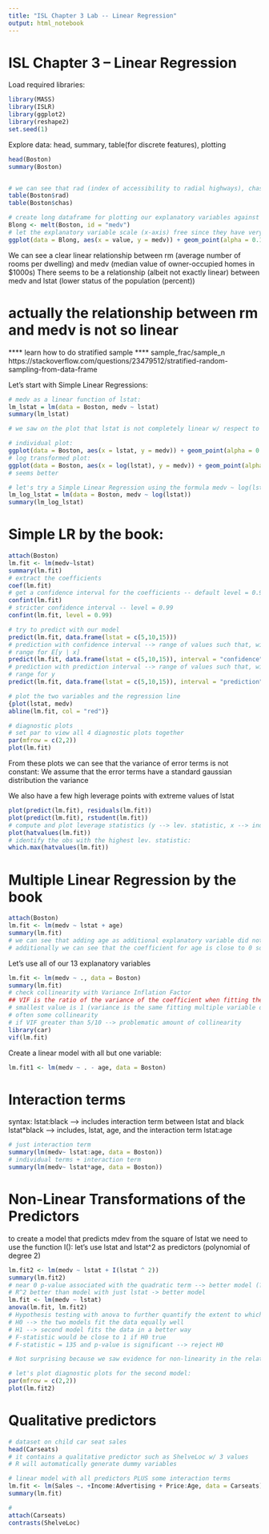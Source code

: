 ```yaml
---
title: "ISL Chapter 3 Lab -- Linear Regression"
output: html_notebook
---
```



# ISL Chapter 3 -- Linear Regression

Load required libraries:
```r
library(MASS)
library(ISLR)
library(ggplot2)
library(reshape2)
set.seed(1)
```
Explore data: head, summary, table(for discrete features), plotting
```r
head(Boston)
summary(Boston)


# we can see that rad (index of accessibility to radial highways), chas(Charles River dummy variable) are discrete
table(Boston$rad)
table(Boston$chas)

# create long dataframe for plotting our explanatory variables against medv, our target variable
Blong <- melt(Boston, id = "medv")
# let the explanatory variable scale (x-axis) free since they have very different ranges
ggplot(data = Blong, aes(x = value, y = medv)) + geom_point(alpha = 0.1, color = "#CC0000") + facet_wrap("variable", scales = "free_x") + theme_minimal()

```


We can see a clear linear relationship between rm (average number of rooms per dwelling) and medv (median value of owner-occupied homes in \$1000s)
There seems to be a relationship (albeit not exactly linear) between medv and lstat (lower status of the population (percent))

# actually the relationship between rm and medv is not so linear

**** learn how to do stratified sample ****
sample_frac/sample_n
https://stackoverflow.com/questions/23479512/stratified-random-sampling-from-data-frame

Let's start with Simple Linear Regressions:

```r
# medv as a linear function of lstat:
lm_lstat = lm(data = Boston, medv ~ lstat)
summary(lm_lstat)

# we saw on the plot that lstat is not completely linear w/ respect to medv, let's try a transformation of it

# individual plot:
ggplot(data = Boston, aes(x = lstat, y = medv)) + geom_point(alpha = 0.3, color = "#CC0000") + theme_light()
# log transformed plot:
ggplot(data = Boston, aes(x = log(lstat), y = medv)) + geom_point(alpha = 0.3, color = "#CC0000") + theme_light()
# seems better

# let's try a Simple Linear Regression using the formula medv ~ log(lstat):
lm_log_lstat = lm(data = Boston, medv ~ log(lstat))
summary(lm_log_lstat)
```

# Simple LR by the book:
```r
attach(Boston)
lm.fit <- lm(medv~lstat)
summary(lm.fit)
# extract the coefficients
coef(lm.fit)
# get a confidence interval for the coefficients -- default level = 0.95
confint(lm.fit)
# stricter confidence interval -- level = 0.99
confint(lm.fit, level = 0.99)

# try to predict with our model
predict(lm.fit, data.frame(lstat = c(5,10,15)))
# prediction with confidence interval --> range of values such that, with probability P, the range will contain the true value (f(x) + error)  
# range for E[y | x]
predict(lm.fit, data.frame(lstat = c(5,10,15)), interval = "confidence")
# prediction with prediction interval --> range of values such that, with probability P, the range will contain the true value (f(x))
# range for y
predict(lm.fit, data.frame(lstat = c(5,10,15)), interval = "prediction")

# plot the two variables and the regression line
{plot(lstat, medv)
abline(lm.fit, col = "red")}

# diagnostic plots
# set par to view all 4 diagnostic plots together
par(mfrow = c(2,2))
plot(lm.fit)
```
From these plots we can see that the variance of error terms is not constant:
We assume that the error terms have a standard gaussian distribution
the variance 

We also have a few high leverage points with extreme values of lstat


```r
plot(predict(lm.fit), residuals(lm.fit))
plot(predict(lm.fit), rstudent(lm.fit))
# compute and plot leverage statistics (y --> lev. statistic, x --> index of the observation)
plot(hatvalues(lm.fit))
# identify the obs with the highest lev. statistic:
which.max(hatvalues(lm.fit))

```
# Multiple Linear Regression by the book

```r
attach(Boston)
lm.fit <- lm(medv ~ lstat + age)
summary(lm.fit)
# we can see that adding age as additional explanatory variable did not change the goodness of our model
# additionally we can see that the coefficient for age is close to 0 so it doesn't explain much mdev

```
Let's use all of our 13 explanatory variables

```r
lm.fit <- lm(medv ~ ., data = Boston)
summary(lm.fit)
# check collinearity with Variance Inflation Factor
## VIF is the ratio of the variance of the coefficient when fitting the full model, divided by the variance of the coefficient when using only that variable
# smallest value is 1 (variance is the same fitting multiple variable or 1 variable)
# often some collinearity
# if VIF greater than 5/10 --> problematic amount of collinearity
library(car)
vif(lm.fit)
``` 

Create a linear model with all but one variable:
```r
lm.fit1 <- lm(medv ~ . - age, data = Boston)
```

# Interaction terms

syntax:
lstat:black --> includes interaction term between lstat and black 
lstat*black --> includes, lstat, age, and the interaction term lstat:age

```r
# just interaction term
summary(lm(medv~ lstat:age, data = Boston))
# individual terms + interaction term
summary(lm(medv~ lstat*age, data = Boston))

```

# Non-Linear Transformations of the Predictors

to create a model that predicts mdev from the square of lstat we need to use the function I():
let's use lstat and lstat^2 as predictors (polynomial of degree 2)
```r
lm.fit2 <- lm(medv ~ lstat + I(lstat ^ 2))
summary(lm.fit2)
# near 0 p-value associated with the quadratic term --> better model (?)
# R^2 better than model with just lstat -> better model
lm.fit <- lm(medv ~ lstat)
anova(lm.fit, lm.fit2)
# Hypothesis testing with anova to further quantify the extent to which the quadratic term improves the model
# H0 --> the two models fit the data equally well
# H1 --> second model fits the data in a better way
# F-statistic would be close to 1 if H0 true
# F-statistic = 135 and p-value is significant --> reject H0

# Not surprising because we saw evidence for non-linearity in the relationship between medv and lstat

# let's plot diagnostic plots for the second model:
par(mfrow = c(2,2))
plot(lm.fit2)
```

# Qualitative predictors

```r

# dataset on child car seat sales
head(Carseats)
# it contains a qualitative predictor such as ShelveLoc w/ 3 values 
# R will automatically generate dummy variables

# linear model with all predictors PLUS some interaction terms
lm.fit <- lm(Sales ~. +Income:Advertising + Price:Age, data = Carseats)
summary(lm.fit)

#
attach(Carseats)
contrasts(ShelveLoc)


```

